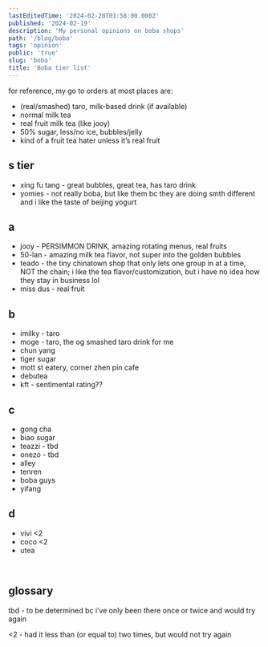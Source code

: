 ```yaml
---
lastEditedTime: '2024-02-20T01:58:00.000Z'
published: '2024-02-19'
description: 'My personal opinions on boba shops'
path: '/blog/boba'
tags: 'opinion'
public: 'true'
slug: 'boba'
title: 'Boba tier list'
---
```



for reference, my go to orders at most places are:
- (real/smashed) taro, milk-based drink (if available)
- normal milk tea
- real fruit milk tea (like jooy)
- 50% sugar, less/no ice, bubbles/jelly
- kind of a fruit tea hater unless it’s real fruit

## s tier

- xing fu tang - great bubbles, great tea, has taro drink
- yomies - not really boba, but like them bc  they are doing smth different and i like the taste of beijing yogurt 

## a

- jooy - PERSIMMON DRINK, amazing rotating menus, real fruits
- 50-lan - amazing milk tea flavor, not super into the golden bubbles
- teado - the tiny chinatown shop that only lets one group in at a time, NOT the chain; i like the tea flavor/customization, but i have no idea how they stay in business lol
- miss dus - real fruit

## b

- imilky - taro
- moge - taro, the og smashed taro drink for me
- chun yang
- tiger sugar
- mott st eatery, corner zhen pin cafe
- debutea
- kft - sentimental rating??

## c

- gong cha
- biao sugar
- teazzi - tbd
- onezo - tbd
- alley
- tenren 
- boba guys
- yifang

## d

- vivi \<2
- coco \<2
- utea

<br />


## glossary


tbd - to be determined bc i’ve only been there once or twice and would try again

\<2 - had it less than (or equal to) two times, but would not try again

<br />

